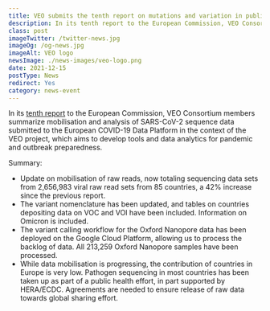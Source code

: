 ```yaml
---
title: VEO submits the tenth report on mutations and variation in publicly shared SARS-CoV-2 raw sequencing data.
description: In its tenth report to the European Commission, VEO Consortium members summarize mobilisation and analysis of SARS-CoV-2 sequence data submitted to the European COVID-19 Data Platform in the context of the VEO project, which aims to develop tools and data analytics for pandemic and outbreak preparedness.
class: post
imageTwitter: /twitter-news.jpg
imageOg: /og-news.jpg
imageAlt: VEO logo
newsImage: ./news-images/veo-logo.png
date: 2021-12-15
postType: News
redirect: Yes
category: news-event
---
```


In its [tenth report](https://by-covid.org/pdf/VEO-COVID-19-Variants-Report-10-Final.pdf) to the European Commission, VEO Consortium members summarize mobilisation and analysis of SARS-CoV-2 sequence data submitted to the European COVID-19 Data Platform in the context of the VEO project, which aims to develop tools and data analytics for pandemic and outbreak preparedness.

Summary:

* Update on mobilisation of raw reads, now totaling sequencing data sets from 2,656,983 viral raw read sets from 85 countries, a 42% increase since the previous report.
* The variant nomenclature has been updated, and tables on countries depositing data on VOC and VOI have been included. Information on Omicron is included.
* The variant calling workflow for the Oxford Nanopore data has been deployed on the Google Cloud Platform, allowing us to process the backlog of data. All 213,259 Oxford Nanopore samples have been processed.
* While data mobilisation is progressing, the contribution of countries in Europe is very low. Pathogen sequencing in most countries has been taken up as part of a public health effort, in part supported by HERA/ECDC. Agreements are needed to ensure release of raw data towards global sharing effort.
